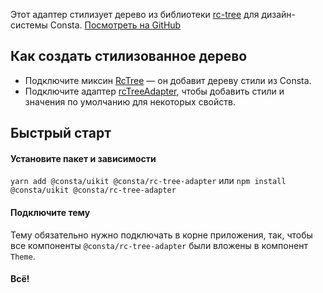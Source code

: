 Этот адаптер стилизует дерево из библиотеки [rc-tree](https://github.com/react-component/tree) для дизайн-системы Consta. [Посмотреть на GitHub](https://github.com/consta-design-system/rc-tree-adapter)

## Как создать стилизованное дерево

- Подключите миксин [RcTree](##LIBS.STAND/stand:rc-tree-adapter-mixs-rctree-stable) — он добавит дереву стили из Consta.
- Подключите адаптер [rcTreeAdapter](##LIBS.STAND/stand:rc-tree-adapter-adapters-rctreeadapter-stable), чтобы добавить стили и значения по умолчанию для некоторых свойств.

## Быстрый старт

#### Установите пакет и зависимости

`yarn add @consta/uikit @consta/rc-tree-adapter` или `npm install @consta/uikit @consta/rc-tree-adapter`

#### Подключите тему

Тему обязательно нужно подключать в корне приложения, так, чтобы все компоненты `@consta/rc-tree-adapter` были вложены в компонент `Theme`.

#### Всë!
